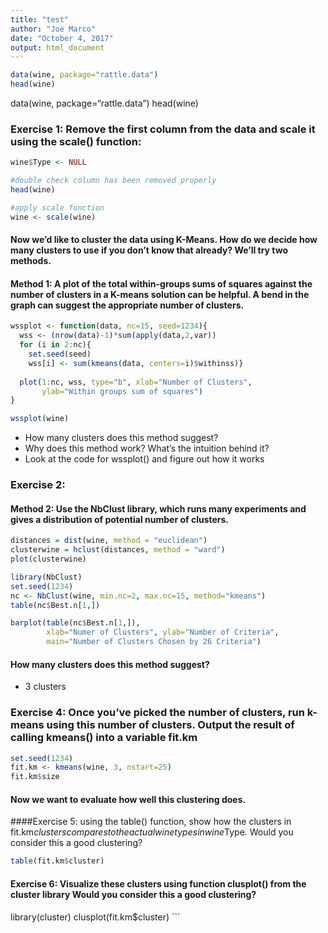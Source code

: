 ```yaml
---
title: "test"
author: "Joe Marco"
date: "October 4, 2017"
output: html_document
---
```

```r
data(wine, package="rattle.data")
head(wine)
```

data(wine, package="rattle.data")
head(wine)

### Exercise 1: Remove the first column from the data and scale it using the scale() function:
```r
wine$Type <- NULL

#double check column has been removed properly
head(wine)

#apply scale function
wine <- scale(wine)
```


#### Now we'd like to cluster the data using K-Means. How do we decide how many clusters to use if you don't know that already? We'll try two methods.

#### Method 1: A plot of the total within-groups sums of squares against the number of clusters in a K-means solution can be helpful. A bend in the graph can suggest the appropriate number of clusters. 
```r
wssplot <- function(data, nc=15, seed=1234){
  wss <- (nrow(data)-1)*sum(apply(data,2,var))
  for (i in 2:nc){
    set.seed(seed)
    wss[i] <- sum(kmeans(data, centers=i)$withinss)}
  
  plot(1:nc, wss, type="b", xlab="Number of Clusters",
       ylab="Within groups sum of squares")
}

wssplot(wine)
```
* How many clusters does this method suggest?
* Why does this method work? What's the intuition behind it?
* Look at the code for wssplot() and figure out how it works


### Exercise 2:

#### Method 2: Use the NbClust library, which runs many experiments and gives a distribution of potential number of clusters.
```r
distances = dist(wine, method = "euclidean")
clusterwine = hclust(distances, method = "ward")
plot(clusterwine)
```


```r
library(NbClust)
set.seed(1234)
nc <- NbClust(wine, min.nc=2, max.nc=15, method="kmeans")
table(nc$Best.n[1,])
```

```r
barplot(table(nc$Best.n[1,]),
        xlab="Numer of Clusters", ylab="Number of Criteria",
        main="Number of Clusters Chosen by 26 Criteria")
```


#### How many clusters does this method suggest?
* 3 clusters



### Exercise 4: Once you've picked the number of clusters, run k-means using this number of clusters. Output the result of calling kmeans() into a variable fit.km
```r
set.seed(1234)
fit.km <- kmeans(wine, 3, nstart=25)
fit.km$size
```


#### Now we want to evaluate how well this clustering does.

####Exercise 5: using the table() function, show how the clusters in fit.km$clusters compares to the actual wine types in wine$Type. Would you consider this a good clustering?
```r
table(fit.km$cluster)
```

#### Exercise 6: Visualize these clusters using  function clusplot() from the cluster library Would you consider this a good clustering?

library(cluster)
clusplot(fit.km$cluster)
```




